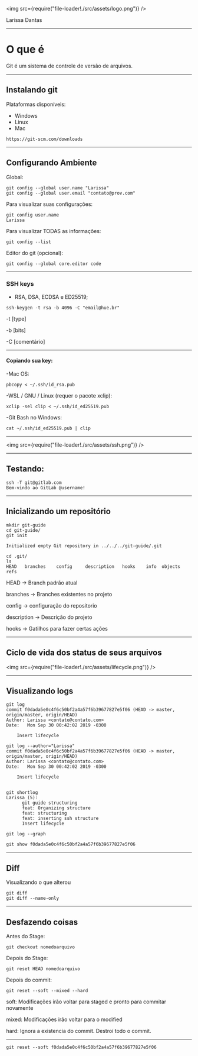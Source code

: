 
<img src={require("file-loader!./src/assets/logo.png")} />

<p>Larissa Dantas</p>

---

# O que é

Git é um sistema de controle de versão de arquivos.

---

## Instalando git

Plataformas disponíveis:

- Windows
- Linux
- Mac

```
https://git-scm.com/downloads
```

---

## Configurando Ambiente

Global:

```
git config --global user.name "Larissa"
git config --global user.email "contato@prov.com"
```

Para visualizar suas configurações:

```
git config user.name
Larissa
```

Para visualizar TODAS as informações:

```
git config --list
```

Editor do git (opcional):

```
git config --global core.editor code
```

---

### SSH keys

- RSA, DSA, ECDSA e ED25519;

```
ssh-keygen -t rsa -b 4096 -C "email@hue.br"
```

-t [type]

-b [bits]

-C [comentário]

---

#### Copiando sua key:

-Mac OS:

```
pbcopy < ~/.ssh/id_rsa.pub
```

-WSL / GNU / Linux (requer o pacote xclip):

```
xclip -sel clip < ~/.ssh/id_ed25519.pub
```

-Git Bash no Windows:

```
cat ~/.ssh/id_ed25519.pub | clip
```

---

<img src={require("file-loader!./src/assets/ssh.png")} />

---

## Testando:

```
ssh -T git@gitlab.com
Bem-vindo ao GitLab @username!
```

---

## Inicializando um repositório

```
mkdir git-guide
cd git-guide/
git init

Initialized empty Git repository in ../../../git-guide/.git

cd .git/
ls
HEAD   branches    config     description   hooks    info  objects  refs
```

HEAD -> Branch padrão atual

branches -> Branches existentes no projeto

config -> configuração do repositorio

description -> Descrição do projeto

hooks -> Gatilhos para fazer certas ações

---

## Ciclo de vida dos status de seus arquivos

<img src={require("file-loader!./src/assets/lifecycle.png")} />

---

## Visualizando logs

```
git log
commit f0dada5e0c4f6c50bf2a4a57f6b39677827e5f06 (HEAD -> master, origin/master, origin/HEAD)
Author: Larissa <contato@contato.com>
Date:   Mon Sep 30 00:42:02 2019 -0300

    Insert lifecycle

git log --author="Larissa"
commit f0dada5e0c4f6c50bf2a4a57f6b39677827e5f06 (HEAD -> master, origin/master, origin/HEAD)
Author: Larissa <contato@contato.com>
Date:   Mon Sep 30 00:42:02 2019 -0300

    Insert lifecycle


git shortlog
Larissa (5):
      git guide structuring
      feat: Organizing structure
      feat: structuring
      feat: inserting ssh structure
      Insert lifecycle

git log --graph

git show f0dada5e0c4f6c50bf2a4a57f6b39677827e5f06
```

---

## Diff

Visualizando o que alterou

```
git diff
git diff --name-only
```

---

## Desfazendo coisas

Antes do Stage:

```
git checkout nomedoarquivo
```

Depois do Stage:

```
git reset HEAD nomedoarquivo
```

Depois do commit:

```
git reset --soft --mixed --hard
```

soft: Modificações irão voltar para staged e pronto para commitar novamente

mixed: Modificações irão voltar para o modified

hard: Ignora a existencia do commit. Destroí todo o commit.

---

```
git reset --soft f0dada5e0c4f6c50bf2a4a57f6b39677827e5f06
```
